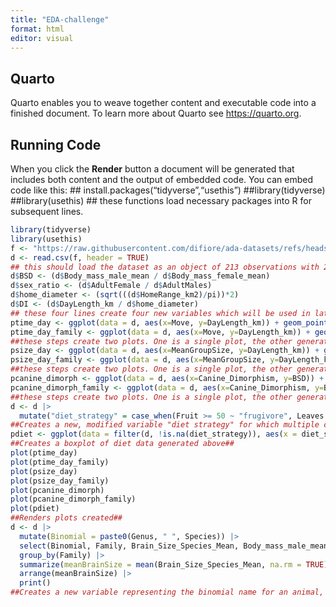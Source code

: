 ```yaml
---
title: "EDA-challenge"
format: html
editor: visual
---
```


## Quarto

Quarto enables you to weave together content and executable code into a finished document. To learn more about Quarto see <https://quarto.org>.

## Running Code

When you click the **Render** button a document will be generated that includes both content and the output of embedded code. You can embed code like this:
##
install.packages("tidyverse","usethis")
##library(tidyverse)
##library(usethis)
## these functions load necessary packages into R for subsequent lines.

```r
library(tidyverse)
library(usethis)
f <- "https://raw.githubusercontent.com/difiore/ada-datasets/refs/heads/main/data-wrangling.csv"
d <- read.csv(f, header = TRUE)
## this should load the dataset as an object of 213 observations with 23 variables
d$BSD <- (d$Body_mass_male_mean / d$Body_mass_female_mean)
d$sex_ratio <- (d$AdultFemale / d$AdultMales)
d$home_diameter <- (sqrt(((d$HomeRange_km2)/pi))*2)
d$DI <- (d$DayLength_km / d$home_diameter)
## these four lines create four new variables which will be used in later steps.
ptime_day <- ggplot(data = d, aes(x=Move, y=DayLength_km)) + geom_point(na.rm = TRUE) + labs(title = "Time Spent Moving vs Day Range Length", y= "Day Range", x= "Time Moving")
ptime_day_family <- ggplot(data = d, aes(x=Move, y=DayLength_km)) + geom_point(na.rm = TRUE) + facet_wrap(~ Family) + labs(title = "Time Spent Moving vs Day Range Length", y= "Day Range", x= "Time Moving")
##these steps create two plots. One is a single plot, the other generates a set of scatter plots. In each the X axis represents time spent moving and the y axis represents the day range length. Each scatter plot contains data, where available, for individual Families.##
psize_day <- ggplot(data = d, aes(x=MeanGroupSize, y=DayLength_km)) + geom_point(na.rm = TRUE) + labs(title = "Mean Group Size vs Day Range Length", y= "Group Size", x= "Time Moving")
psize_day_family <- ggplot(data = d, aes(x=MeanGroupSize, y=DayLength_km)) + geom_point(na.rm = TRUE) + facet_wrap(~ Family) + labs(title = "Mean Group Size vs Day Range Length", y= "Group Size", x= "Time Moving")
##these steps create two plots. One is a single plot, the other generates a set of scatter plots. In each the X axis represents the mean group size and the y axis represents the day range length. Each scatter plot contains data, where available, for individual Families.##
pcanine_dimorph <- ggplot(data = d, aes(x=Canine_Dimorphism, y=BSD)) + geom_point(na.rm = TRUE) + labs(title = "Canine Size Dimorphism vs Body Size Dimorphism", y= "Body Size Dimorphism", x= "Canine Dimorphism")
pcanine_dimorph_family <- ggplot(data = d, aes(x=Canine_Dimorphism, y=BSD)) + geom_point(na.rm = TRUE) + facet_wrap(~ Family) + labs(title = "Canine Size Dimorphism vs Body Size Dimorphism", y= "Body Size Dimorphism", x= "Canine Dimorphism")
##these steps create two plots. One is a single plot, the other generates a set of scatter plots. In each the X axis represents the canine size dimorphism and the y axis represents the body size dimorphism. Each scatter plot contains data, where available, for individual Families.##
d <- d |>
  mutate("diet_strategy" = case_when(Fruit >= 50 ~ "frugivore", Leaves >= 50 ~ "folivore", Fruit < 50 & Leaves < 50 ~ "omnivore", TRUE ~ NA))
##Creates a new, modified variable "diet strategy" for which multiple conditions apply##
pdiet <- ggplot(data = filter(d, !is.na(diet_strategy)), aes(x = diet_strategy, y = MeanGroupSize)) + geom_boxplot()
##Creates a boxplot of diet data generated above##
plot(ptime_day)
plot(ptime_day_family)
plot(psize_day)
plot(psize_day_family)
plot(pcanine_dimorph)
plot(pcanine_dimorph_family)
plot(pdiet)
##Renders plots created##
d <- d |>
  mutate(Binomial = paste0(Genus, " ", Species)) |>
  select(Binomial, Family, Brain_Size_Species_Mean, Body_mass_male_mean) |>
  group_by(Family) |>
  summarize(meanBrainSize = mean(Brain_Size_Species_Mean, na.rm = TRUE), meanMaleBodySize = mean(Body_mass_male_mean, na.rm = TRUE)) |>
  arrange(meanBrainSize) |>
  print()
##Creates a new variable representing the binomial name for an animal, trims the data frame, then groups variables by family. Finally, calculates average brain and male body size and organizes them by smallest to largest##
```
